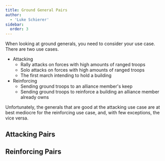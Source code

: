 ```yaml
---
title: Ground General Pairs
author:
  - 'Luke Schierer'
sidebar:
  order: 3
---
```


When looking at ground generals, you need to consider your use case. There are two use cases.

- Attacking
  - Rally attacks on forces with high amounts of ranged troops
  - Solo attacks on forces with high amounts of ranged troops
  - The first march intending to hold a building
- Reinforcing
  - Sending ground troops to an alliance member's keep
  - Sending ground troops to reinforce a building an alliance member
    already owns

Unfortunately, the generals that are good at the attacking use case are at best mediocre for the reinforcing use case, and, with few exceptions, the vice versa.

## Attacking Pairs

<AttackPairs generalClass="Ground"></AttackPairs>

## Reinforcing Pairs

<AttackPairs generalClass="Ground" useCase="Reinforcement"></AttackPairs>

